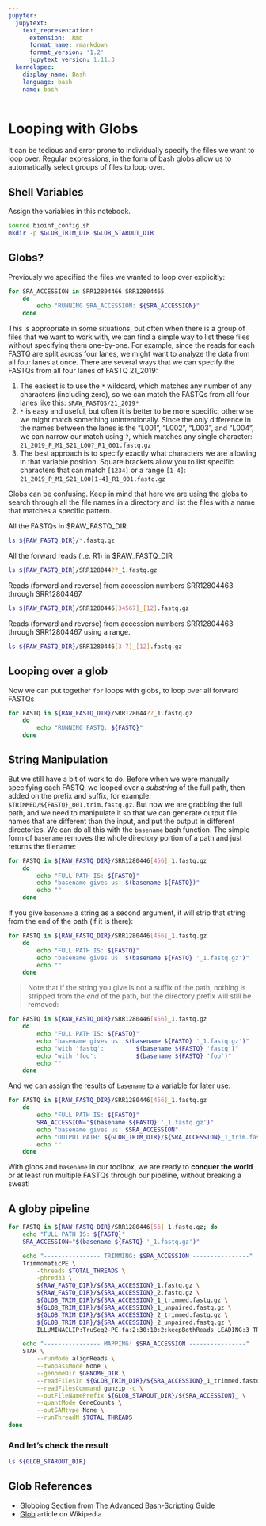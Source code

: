 ```yaml
---
jupyter:
  jupytext:
    text_representation:
      extension: .Rmd
      format_name: rmarkdown
      format_version: '1.2'
      jupytext_version: 1.11.3
  kernelspec:
    display_name: Bash
    language: bash
    name: bash
---
```


# Looping with Globs
It can be tedious and error prone to individually specify the files we want to loop over.  Regular expressions, in the form of bash globs allow us to automatically select groups of files to loop over.

## Shell Variables
Assign the variables in this notebook.

```bash
source bioinf_config.sh
mkdir -p $GLOB_TRIM_DIR $GLOB_STAROUT_DIR
```

## Globs?
Previously we specified the files we wanted to loop over explicitly:

```bash
for SRA_ACCESSION in SRR12804466 SRR12804465
    do
        echo "RUNNING SRA_ACCESSION: ${SRA_ACCESSION}"
    done
```

This is appropriate in some situations, but often when there is a group of files that we want to work with, we can find a simple way to list these files without specifying them one-by-one.  For example, since the reads for each FASTQ are split across four lanes, we might want to analyze the data from all four lanes at once.  There are several ways that we can specify the FASTQs from all four lanes of FASTQ 21_2019:

1. The easiest is to use the `*` wildcard, which matches any number of any characters (including zero), so we can match the FASTQs from all four lanes like this: `$RAW_FASTQS/21_2019*`
2. `*` is easy and useful, but often it is better to be more specific, otherwise we might match something unintentionally. Since the only difference in the names between the lanes is the "L001", "L002", "L003", and "L004", we can narrow our match using `?`, which matches any single character: `21_2019_P_M1_S21_L00?_R1_001.fastq.gz`
3. The best approach is to specify exactly what characters we are allowing in that variable position.  Square brackets allow you to list specific characters that can match `[1234]` or a range `[1-4]`: `21_2019_P_M1_S21_L00[1-4]_R1_001.fastq.gz`

Globs can be confusing.  Keep in mind that here we are using the globs to search through all the file names in a directory and list the files with a name that matches a specific pattern.


All the FASTQs in $RAW_FASTQ_DIR

```bash
ls ${RAW_FASTQ_DIR}/*.fastq.gz
```

All the forward reads (i.e. R1) in $RAW_FASTQ_DIR

```bash
ls ${RAW_FASTQ_DIR}/SRR128044??_1.fastq.gz
```

Reads (forward and reverse) from accession numbers SRR12804463 through SRR12804467

```bash
ls ${RAW_FASTQ_DIR}/SRR1280446[34567]_[12].fastq.gz
```

Reads (forward and reverse) from accession numbers SRR12804463 through SRR12804467 using a range.

```bash
ls ${RAW_FASTQ_DIR}/SRR1280446[3-7]_[12].fastq.gz
```

## Looping over a glob
Now we can put together `for` loops with globs, to loop over all forward FASTQs

```bash
for FASTQ in ${RAW_FASTQ_DIR}/SRR128044??_1.fastq.gz
    do
        echo "RUNNING FASTQ: ${FASTQ}"
    done
```

## String Manipulation

But we still have a bit of work to do.  Before when we were manually specifying each FASTQ, we looped over a *substring* of the full path, then added on the prefix and suffix, for example: `$TRIMMED/${FASTQ}_001.trim.fastq.gz`.  But now we are grabbing the full path, and we need to manipulate it so that we can generate output file names that are different than the input, and put the output in different directories.  We can do all this with the `basename` bash function. The simple form of `basename` removes the whole directory portion of a path and just returns the filename:

```bash
for FASTQ in ${RAW_FASTQ_DIR}/SRR1280446[456]_1.fastq.gz
    do
        echo "FULL PATH IS: ${FASTQ}"
        echo "basename gives us: $(basename ${FASTQ})"
        echo ""
    done
```

If you give `basename` a string as a second argument, it will strip that string from the end of the path (if it is there):

```bash
for FASTQ in ${RAW_FASTQ_DIR}/SRR1280446[456]_1.fastq.gz
    do
        echo "FULL PATH IS: ${FASTQ}"
        echo "basename gives us: $(basename ${FASTQ} '_1.fastq.gz')"
        echo ""
    done
```

> Note that if the string you give is not a suffix of the path, nothing is stripped from the *end* of the path, but the directory prefix will still be removed:

```bash
for FASTQ in ${RAW_FASTQ_DIR}/SRR1280446[456]_1.fastq.gz
    do
        echo "FULL PATH IS: ${FASTQ}"
        echo "basename gives us: $(basename ${FASTQ} '_1.fastq.gz')"
        echo "with 'fastq':         $(basename ${FASTQ} 'fastq')"
        echo "with 'foo':           $(basename ${FASTQ} 'foo')"        
        echo ""
    done
```

And we can assign the results of `basename` to a variable for later use:

```bash
for FASTQ in ${RAW_FASTQ_DIR}/SRR1280446[456]_1.fastq.gz
    do
        echo "FULL PATH IS: ${FASTQ}"
        SRA_ACCESSION="$(basename ${FASTQ} '_1.fastq.gz')"
        echo "basename gives us: $SRA_ACCESSION"
        echo "OUTPUT PATH: ${GLOB_TRIM_DIR}/${SRA_ACCESSION}_1_trim.fastq.gz"
        echo ""
    done
```

With globs and `basename` in our toolbox, we are ready to **conquer the world** or at least run multiple FASTQs through our pipeline, without breaking a sweat!


## A globy pipeline

```bash
for FASTQ in ${RAW_FASTQ_DIR}/SRR1280446[56]_1.fastq.gz; do
    echo "FULL PATH IS: ${FASTQ}"
    SRA_ACCESSION="$(basename ${FASTQ} '_1.fastq.gz')"

    echo "---------------- TRIMMING: $SRA_ACCESSION ----------------"
    TrimmomaticPE \
        -threads $TOTAL_THREADS \
        -phred33 \
        ${RAW_FASTQ_DIR}/${SRA_ACCESSION}_1.fastq.gz \
        ${RAW_FASTQ_DIR}/${SRA_ACCESSION}_2.fastq.gz \
        ${GLOB_TRIM_DIR}/${SRA_ACCESSION}_1_trimmed.fastq.gz \
        ${GLOB_TRIM_DIR}/${SRA_ACCESSION}_1_unpaired.fastq.gz \
        ${GLOB_TRIM_DIR}/${SRA_ACCESSION}_2_trimmed.fastq.gz \
        ${GLOB_TRIM_DIR}/${SRA_ACCESSION}_2_unpaired.fastq.gz \
        ILLUMINACLIP:TruSeq2-PE.fa:2:30:10:2:keepBothReads LEADING:3 TRAILING:3 MINLEN:36

    echo "---------------- MAPPING: $SRA_ACCESSION ----------------"
    STAR \
        --runMode alignReads \
        --twopassMode None \
        --genomeDir $GENOME_DIR \
        --readFilesIn ${GLOB_TRIM_DIR}/${SRA_ACCESSION}_1_trimmed.fastq.gz ${GLOB_TRIM_DIR}/${SRA_ACCESSION}_2_trimmed.fastq.gz \
        --readFilesCommand gunzip -c \
        --outFileNamePrefix ${GLOB_STAROUT_DIR}/${SRA_ACCESSION}_ \
        --quantMode GeneCounts \
        --outSAMtype None \
        --runThreadN $TOTAL_THREADS
done
```

### And let's check the result

```bash
ls ${GLOB_STAROUT_DIR}
```

## Glob References
- [Globbing Section](http://tldp.org/LDP/abs/html/globbingref.html) from [The Advanced Bash-Scripting Guide](http://tldp.org/LDP/abs/html/index.html)
- [Glob](https://en.wikipedia.org/wiki/Glob_%28programming%29) article on Wikipedia
